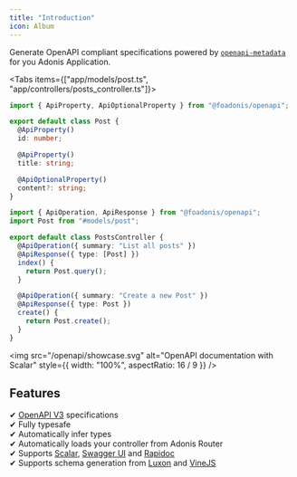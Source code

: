```yaml
---
title: "Introduction"
icon: Album
---
```


Generate OpenAPI compliant specifications powered by [`openapi-metadata`](#) for you Adonis Application.

<Tabs items={["app/models/post.ts", "app/controllers/posts_controller.ts"]}>

```ts tab="app/models/post.ts"
import { ApiProperty, ApiOptionalProperty } from "@foadonis/openapi";

export default class Post {
  @ApiProperty()
  id: number;

  @ApiProperty()
  title: string;

  @ApiOptionalProperty()
  content?: string;
}
```

```ts tab="app/controllers/posts_controller.ts"
import { ApiOperation, ApiResponse } from "@foadonis/openapi";
import Post from "#models/post";

export default class PostsController {
  @ApiOperation({ summary: "List all posts" })
  @ApiResponse({ type: [Post] })
  index() {
    return Post.query();
  }

  @ApiOperation({ summary: "Create a new Post" })
  @ApiResponse({ type: Post })
  create() {
    return Post.create();
  }
}
```

</Tabs>

<img
  src="/openapi/showcase.svg"
  alt="OpenAPI documentation with Scalar"
  style={{ width: "100%", aspectRatio: 16 / 9 }}
/>

## Features

✔ [OpenAPI V3](https://spec.openapis.org/oas/v3.0.0.html) specifications  
✔ Fully typesafe  
✔ Automatically infer types  
✔ Automatically loads your controller from Adonis Router  
✔ Supports [Scalar](https://scalar.com/), [Swagger UI](https://swagger.io/tools/swagger-ui/) and [Rapidoc](https://rapidocweb.com/)  
✔ Supports schema generation from [Luxon](https://moment.github.io/luxon/) and [VineJS](https://vinejs.dev/docs/introduction)
